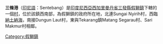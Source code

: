 {{Unreferenced|time=2020-07-10T23:05:14+00:00}}
{{Infobox settlement
|name= 三條港
|native_name= Sentebang
|official_name= Desa Sentebang
|settlement_type= [[村|村]]
|nickname= 
|pushpin_map= 
|pushpin_map_caption= 
|subdivision_type= [[國家|國家]]
|subdivision_name= {{IDN}}
|subdivision_type1= [[印度尼西亚省份列表|省]]
|subdivision_name1= [[西加里曼丹省|西加里曼丹省]]
|subdivision_type2= [[縣|縣]]
|subdivision_name2= [[三發縣|三發縣]]
|subdivision_type3= [[鎮|鎮]]
|subdivision_name3= [[假獅|假獅鎮]]
|established_title= 
|established_date= 
|area_total_km2= 
|population_total= 
|population_as_of= 
|population_density_km2=
|postal_code_type= [[郵政編碼|郵政編碼]]
|postal_code= 79454
|timezone=[[UTC+7|UTC+7]]
|area_code=+62 562
}}

'''三條港'''（[[印尼語|印尼語]]：Sentebang）是[[印度尼西亞|印度尼西亞]][[西加里曼丹省|西加里曼丹省]][[三發縣|三發縣]][[假獅|假獅鎮]]下轄的一個[[村|村]]，位於該鎮西南部，為假獅鎮的政府所在地，北連Sungai Nyirih村，西臨[[納土納海|納土納海]]，南接Dungun Laut村，東與Tekarang鎮Matang Segarau村、Sari Makmur村相鄰。

[[Category:假獅鎮|Category:假獅鎮]]
{{Indonesia-geo-stub}}